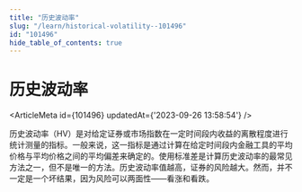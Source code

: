 ```yaml
---
title: "历史波动率"
slug: "/learn/historical-volatility--101496"
id: "101496"
hide_table_of_contents: true
---
```



# 历史波动率

<ArticleMeta id={101496} updatedAt={'2023-09-26 13:58:54'} />
<div className='border-solid border-b border-t-0 my-4 border-[var(--ifm-color-gray-300)]' />

历史波动率（HV）是对给定证券或市场指数在一定时间段内收益的离散程度进行统计测量的指标。一般来说，这一指标是通过计算在给定时间段内金融工具的平均价格与平均价格之间的平均偏差来确定的。使用标准差是计算历史波动率的最常见方法之一，但不是唯一的方法。历史波动率值越高，证券的风险越大。然而，并不一定是一个坏结果，因为风险可以两面性——看涨和看跌。
